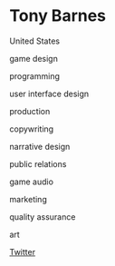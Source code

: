 # Tony Barnes

<Location>

United States

</Location>

<Skills>

game design

programming

user interface design

production

copywriting

narrative design

public relations

game audio

marketing

quality assurance

art

</Skills>

<Personal>

[Twitter](https://twitter.com/Twitchfactor)

</Personal>


